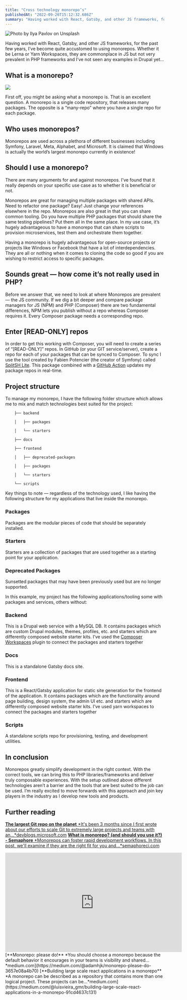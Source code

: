 ```yaml
---
title: "Cross technology monorepo’s"
publishedAt: "2022-09-26T15:12:32.686Z"
summary: "Having worked with React, Gatsby, and other JS frameworks, for the past few years, I’ve become quite accustomed to using monorepos. Whether it be Lerna or Yarn Workspaces, they are commonplace in JS…"
---
```

![Photo by [Ilya Pavlov](https://unsplash.com/@ilyapavlov?utm_source=medium&utm_medium=referral) on [Unsplash](https://unsplash.com?utm_source=medium&utm_medium=referral)](https://cdn-images-1.medium.com/max/7086/0*iViPs1WFT9_AWhBy)

Having worked with React, Gatsby, and other JS frameworks, for the past few years, I’ve become quite accustomed to using monorepos. Whether it be Lerna or Yarn Workspaces, they are commonplace in JS but not very prevalent in PHP frameworks and I’ve not seen any examples in Drupal yet…

## What is a monorepo?

![](https://cdn-images-1.medium.com/max/2000/1*ZORRKJxUPdQPK6MxUH-gNg.png)

First off, you might be asking what a monorepo is. That is an excellent question. A monorepo is a single code repository, that releases many packages. The opposite is a “many-repo” where you have a single repo for each package.

## Who uses monorepos?

Monorepos are used across a plethora of different businesses including Symfony, Laravel, Meta, Alphabet, and Microsoft. It is claimed that Windows is actually the world’s largest monorepo currently in existence!

## Should I use a monorepo?

There are many arguments for and against monorepos. I’ve found that it really depends on your specific use case as to whether it is beneficial or not.

Monorepos are great for managing multiple packages with shared APIs. Need to refactor one package? Easy! Just change your references elsewhere in the repo. Monorepos are also great in that you can share common tooling. Do you have multiple PHP packages that should share the same testing pipelines? Put them all in the same place. In my use case, it’s hugely advantageous to have a monorepo that can share scripts to provision microservices, test them and orchestrate them together.

Having a monorepo is hugely advantageous for open-source projects or projects like Windows or Facebook that have a lot of interdependencies. They are all or nothing when it comes to cloning the code so good if you are wishing to restrict access to specific packages.

## Sounds great — how come it’s not really used in PHP?

Before we answer that, we need to look at where Monorepos are prevalent — the JS community. If we dig a bit deeper and compare package managers for JS (NPM) and PHP (Composer) there are two fundamental differences, NPM lets you publish without a repo whereas Composer requires it. Every Composer package needs a corresponding repo.

## Enter [READ-ONLY] repos

In order to get this working with Composer, you will need to create a series of “[READ-ONLY]” repos. In GitHub (or your GIT service/server), create a repo for each of your packages that can be synced to Composer. To sync I use the tool created by Fabien Potencier (the creator of Symfony) called [SplitSH Lite](https://github.com/splitsh/lite). This package combined with a [GitHub Action](https://github.com/acrobat/subtree-splitter) updates my package repos in real-time.

## Project structure

To manage my monorepo, I have the following folder structure which allows me to mix and match technologies best suited for the project:

```
    ├── backend

    │   ├── packages

    │   └── starters

    ├── docs

    ├── frontend

    │   ├── deprecated-packages

    │   ├── packages

    │   └── starters

    └── scripts
```

Key things to note — regardless of the technology used, I like having the following structure for my applications that live inside the monorepo.

### Packages

Packages are the modular pieces of code that should be separately installed.

### Starters

Starters are a collection of packages that are used together as a starting point for your application.

### Deprecated Packages

Sunsetted packages that may have been previously used but are no longer supported.

In this example, my project has the following applications/tooling some with packages and services, others without:

### Backend

This is a Drupal web service with a MySQL DB. It contains packages which are custom Drupal modules, themes, profiles, etc. and starters which are differently composed website starter kits. I’ve used the [Composer Workspaces](https://github.com/tmdk/composer-workspaces-plugin) plugin to connect the packages and starters together

### Docs

This is a standalone Gatsby docs site.

### Frontend

This is a React/Gatsby application for static site generation for the frontend of the application. It contains packages which are the functionality around page building, design system, the admin UI etc. and starters which are differently composed website starter kits. I’ve used yarn workspaces to connect the packages and starters together

### Scripts

A standalone scripts repo for provisioning, testing, and development utilities.

## In conclusion

Monorepos greatly simplify development in the right context. With the correct tools, we can bring this to PHP libraries/frameworks and deliver truly composable experiences. With the setup outlined above different technologies aren’t a barrier and the tools that are best suited to the job can be used. I’m really excited to move forwards with this approach and join key players in the industry as I develop new tools and products.

## Further reading
[**The largest Git repo on the planet**
*It's been 3 months since I first wrote about our efforts to scale Git to extremely large projects and teams with an…*devblogs.microsoft.com](https://devblogs.microsoft.com/bharry/the-largest-git-repo-on-the-planet/)
[**What is monorepo? (and should you use it?) - Semaphore**
*Monorepos can foster rapid development workflows. In this post, we'll examine if they are the right fit for you and…*semaphoreci.com](https://semaphoreci.com/blog/what-is-monorepo)

<iframe width="560" height="315" src="https://www.youtube.com/embed/4w3-f6Xhvu8?si=2SH3sirdd7kpXdt7" title="YouTube video player" frameborder="0" allow="accelerometer; autoplay; clipboard-write; encrypted-media; gyroscope; picture-in-picture; web-share" referrerpolicy="strict-origin-when-cross-origin" allowfullscreen></iframe>
[**Monorepo: please do!**
*You should choose a monorepo because the default behavior it encourages in your teams is visibility and shared…*medium.com](https://medium.com/@adamhjk/monorepo-please-do-3657e08a4b70)
[**Building large scale react applications in a monorepo**
*A monorepo can be described as a repository that contains more than one logical project. These projects can be…*medium.com](https://medium.com/@luisvieira_gmr/building-large-scale-react-applications-in-a-monorepo-91cd4637c131)